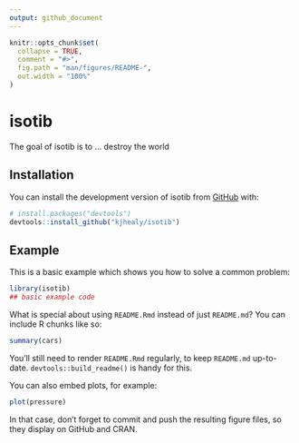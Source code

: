 ```yaml
---
output: github_document
---
```


<!-- README.md is generated from README.Rmd. Please edit that file -->

```r
knitr::opts_chunk$set(
  collapse = TRUE,
  comment = "#>",
  fig.path = "man/figures/README-",
  out.width = "100%"
)
```

# isotib

<!-- badges: start -->
<!-- badges: end -->

The goal of isotib is to ... destroy the world

## Installation

You can install the development version of isotib from [GitHub](https://github.com/) with:

``` r
# install.packages("devtools")
devtools::install_github("kjhealy/isotib")
```

## Example

This is a basic example which shows you how to solve a common problem:

```r
library(isotib)
## basic example code
```

What is special about using `README.Rmd` instead of just `README.md`? You can include R chunks like so:

```r
summary(cars)
```

You'll still need to render `README.Rmd` regularly, to keep `README.md` up-to-date. `devtools::build_readme()` is handy for this.

You can also embed plots, for example:

```r
plot(pressure)
```

In that case, don't forget to commit and push the resulting figure files, so they display on GitHub and CRAN.
